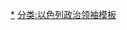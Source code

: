 {{Navbox
|name    = 以色列通信部长
|state   = {{{state|autocollapse}}}
|title   = {{Flagicon|Israel}} [[以色列]][[以色列通信部|通信部长]]
|listclass = hlist
|image = [[File:Coat of arms of Israel.svg|40px]]

|list1 = 
* [[莫迪凯·纽罗克|纽罗克]]（1952）
* [[约瑟夫·伯格|伯格]]（1952–1958）
* [[以色列·巴尔齐莱|巴尔齐莱]]（1958–1959）
* [[本雅明·明兹|明兹]]（1960–1961）
* [[埃利亚胡·赛尚|赛尚]]（1961–1967）
* [[以色列·叶沙雅胡|叶沙雅胡]]（1967–1969）
* [[艾利梅里克·里马尔特|里马尔特]]（1969–1970）
* [[西蒙·佩雷斯|佩雷斯]]（1970–1974）
* [[埃哈龙·乌赞|乌赞]]（1974）
* [[伊扎克·拉宾|拉宾]]（1974–1975）
* ''[[埃哈龙·乌赞|乌赞]]（1975–1977 代理）''
* [[梅纳赫姆·贝京|贝京]]（1977）
* [[梅厄·阿米特|阿米特]]（1977–1978）
* [[伊扎克·莫达伊|莫达伊]]（1979–1980）
* [[约拉姆·阿里多尔|阿里多尔]]（1981）
* [[莫迪凯·吉波里|吉波里]]（1981–1984）
* [[阿姆农·鲁宾斯坦|鲁宾斯坦]]（1984–1987）
* [[迦得·雅可比|雅可比]]（1987–1990）
* [[拉斐尔·平哈西|平哈西]]（1990–1992）
* [[摩西·沙哈尔|沙哈尔]]（1992–1993）
* [[苏拉米特·阿罗尼|阿罗尼]]（1993–1996）
* [[利莫尔·莉夫纳特|莉夫纳特]]（1996–1999）
* [[本雅明·本-埃利泽|本-埃利泽]]（1999–2001）
* [[鲁文·里夫林|里夫林]]（2001–2003）
* [[阿里埃勒·沙龙|沙龙]]（2003）
* [[埃胡德·奥尔默特|奥尔默特]]（2003–2005）
* [[达利娅·伊奇克|伊奇克]]（2005）
* [[亚伯拉罕·希尔斯赫松|希尔斯赫松]]（2006）
* [[阿里埃勒·阿蒂亚斯|阿蒂亚斯]]（2006–2009）
* [[摩西·卡隆|卡隆]]（2009–2013）
* [[吉拉德·尔丹|尔丹]]（2013–2014）
* [[本雅明·内塔尼亚胡|内塔尼亚胡]]（2014–）

|belowstyle = font-size: smaller;
|below =
}}<noinclude>

{{collapsible option}}

[[分类:以色列通信部长|*]]
[[分类:以色列政治领袖模板]]
</noinclude>